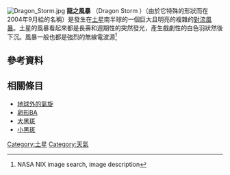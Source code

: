 [[File:Dragon_Storm.jpg|thumb]]
'''龍之風暴''' （Dragon Storm ）（由於它特殊的形狀而在2004年9月給的名稱）是發生在[[土星|土星]]南半球的一個巨大且明亮的複雜的[[對流|對流]][[風暴|風暴]]。土星的風暴看起來都是長壽和週期性的突然發光，產生戲劇性的白色羽狀然後下沉。風暴一般也都是強烈的無線電波源<ref>NASA NIX image search, image description[http://nix.larc.nasa.gov/info;jsessionid=396ansnuti0rg?id=PIA06197&orgid=1 ]</ref>

== 參考資料 ==

<references/>

== 相關條目 ==
* [[地球外的氣旋|地球外的氣旋]] 
* [[卵形BA|卵形BA]]
* [[大黑斑|大黑斑]] 
* [[小黑斑|小黑斑]] 

{{土星}}

{{天文小作品}}

[[Category:土星|Category:土星]]
[[Category:天氣|Category:天氣]]